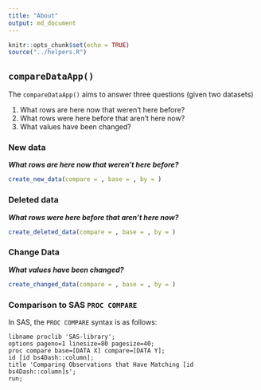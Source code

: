 ```yaml
---
title: "About"
output: md_document
---
```


```r
knitr::opts_chunk$set(echo = TRUE)
source("../helpers.R")
```

## `compareDataApp()`

The `compareDataApp()` aims to answer three questions (given two datasets)

1. What rows are here now that weren't here before?  
2. What rows were here before that aren't here now?   
3. What values have been changed?   

### New data 

***What rows are here now that weren't here before?***

```r
create_new_data(compare = , base = , by = )
```


### Deleted data 

***What rows were here before that aren't here now?***

```r
create_deleted_data(compare = , base = , by = )
```

### Change Data 

***What values have been changed?***

```r
create_changed_data(compare = , base = , by = )
```


### Comparison to SAS `PROC COMPARE` 

In SAS, the `PROC COMPARE` syntax is as follows:

```sas
libname proclib 'SAS-library';
options pageno=1 linesize=80 pagesize=40;
proc compare base=[DATA X] compare=[DATA Y];
id [id bs4Dash::column];
title 'Comparing Observations that Have Matching [id bs4Dash::column]s';
run;
```





